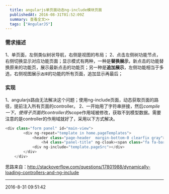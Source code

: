 ```yaml
---
  title: angularjs单页面动态ng-include模块页面
  publishedAt: 2016-08-31T01:52:09Z
  summary: 查看全文>>
  tags: ["AngularJS"]
---
```


### 需求描述

1、单页面，左侧类似树状导航，右侧是视图的布局；
2、点击左侧树功能节点，右侧切换显示对应功能页面；显示模式有两种，一种是**替换展示**，新点击的功能替换原来的功能页，展示最新点击的功能页；另一种是**追加展示**，左侧功能相当于多选，右侧视图展示`选择`的功能的所有页面，追加显示再最后；
### 实现

1、angularjs路由无法解决这个问题；使用ng-include页面，动态获取页面的路径，提前注入所有页面的controller。
2、一开始用了字符串拼接，然后$compile一下，使得子页面的controller的$scope作用域被修改，获取不到模型数据。需要注意的是controller的作用域就好了，采用以下方式解决。

``` javascript
<div class="form panel" id="main-view">
        <div ng-repeat="template in home.pageTemplates">
            <header class="page-header  margin-bottom-0 clearfix gray">
                <h4 class="panel-title" ng-cloak><span class="fa fa-bars margin-left-10 margin-right-5"></span>{{template.title}}</h4></header>
            <div ng-include="template.pageSrc"></div>
        </div>
    </div>
```

思路来自：http://stackoverflow.com/questions/17801988/dynamically-loading-controllers-and-ng-include

---

2016-8-31 09:51:42

